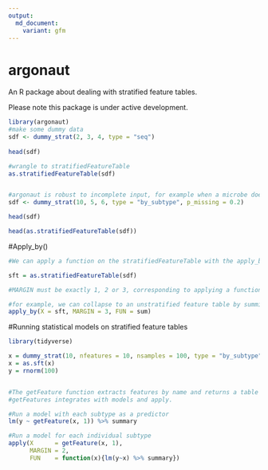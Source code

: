 ```yaml
---
output:
  md_document:
    variant: gfm
---
```


# argonaut
An R package about dealing with stratified feature tables.

Please note this package is under active development. 

```r
library(argonaut)
#make some dummy data
sdf <- dummy_strat(2, 3, 4, type = "seq")
 
head(sdf)

#wrangle to stratifiedFeatureTable
as.stratifiedFeatureTable(sdf)


#argonaut is robust to incomplete input, for example when a microbe doesn't have a gene. 
sdf <- dummy_strat(10, 5, 6, type = "by_subtype", p_missing = 0.2)

head(sdf)

head(as.stratifiedFeatureTable(sdf))


```

#Apply_by()
```r
#We can apply a function on the stratifiedFeatureTable with the apply_by() function. 

sft = as.stratifiedFeatureTable(sdf)

#MARGIN must be exactly 1, 2 or 3, corresponding to applying a function on all observations (1) per sample, (2) per feature or (3) per subtype.  

#for example, we can collapse to an unstratified feature table by summing all subtypes of the same feature. 
apply_by(X = sft, MARGIN = 3, FUN = sum)

```

#Running statistical models on stratified feature tables
```r
library(tidyverse)

x = dummy_strat(10, nfeatures = 10, nsamples = 100, type = "by_subtype", p_missing = .30)
x = as.sft(x)
y = rnorm(100)


#The getFeature function extracts features by name and returns a table with each subtype of that feature, per sample. 
#getFeatures integrates with models and apply. 

#Run a model with each subtype as a predictor
lm(y ~ getFeature(x, 1)) %>% summary

#Run a model for each individual subtype
apply(X      = getFeature(x, 1), 
      MARGIN = 2, 
      FUN    = function(x){lm(y~x) %>% summary})


```